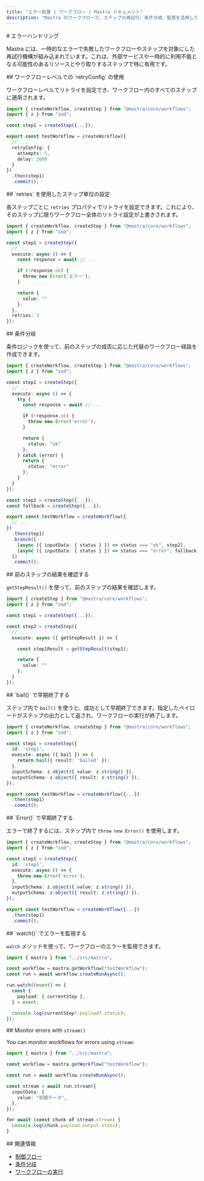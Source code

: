 ```yaml
---
title: "エラー処理 | ワークフロー | Mastra ドキュメント"
description: "Mastra のワークフローで、ステップの再試行、条件分岐、監視を活用したエラー処理方法を学びます。"
---
```


<div id="error-handling">
  # エラーハンドリング
</div>

Mastra には、一時的なエラーで失敗したワークフローやステップを対象にした再試行機構が組み込まれています。これは、外部サービスや一時的に利用不能となる可能性のあるリソースとやり取りするステップで特に有用です。

<div id="workflow-level-using-retryconfig">
  ## ワークフローレベルでの `retryConfig` の使用
</div>

ワークフローレベルでリトライを設定でき、ワークフロー内のすべてのステップに適用されます。

```typescript {8-11} title="src/mastra/workflows/test-workflow.ts" showLineNumbers copy
import { createWorkflow, createStep } from "@mastra/core/workflows";
import { z } from "zod";

const step1 = createStep({...});

export const testWorkflow = createWorkflow({
  // ...
  retryConfig: {
    attempts: 5,
    delay: 2000
  }
})
  .then(step1)
  .commit();
```


<div id="step-level-using-retries">
  ## `retries` を使用したステップ単位の設定
</div>

各ステップごとに `retries` プロパティでリトライを設定できます。これにより、そのステップに限りワークフロー全体のリトライ設定が上書きされます。

```typescript {17} title="src/mastra/workflows/test-workflow.ts" showLineNumbers copy
import { createWorkflow, createStep } from "@mastra/core/workflows";
import { z } from "zod";

const step1 = createStep({
  // ...
  execute: async () => {
    const response = await // ...

    if (!response.ok) {
      throw new Error('エラー');
    }

    return {
      value: ""
    };
  },
  retries: 3
});
```


<div id="conditional-branching">
  ## 条件分岐
</div>

条件ロジックを使って、前のステップの成否に応じた代替のワークフロー経路を作成できます。

```typescript {15,19,33-34} title="src/mastra/workflows/test-workflow.ts" showLineNumbers copy
import { createWorkflow, createStep } from "@mastra/core/workflows";
import { z } from "zod";

const step1 = createStep({
  // ...
  execute: async () => {
    try {
      const response = await // ...

      if (!response.ok) {
        throw new Error('error');
      }

      return {
        status: "ok"
      };
    } catch (error) {
      return {
        status: "error"
      };
    }
  }
});

const step2 = createStep({...});
const fallback = createStep({...});

export const testWorkflow = createWorkflow({
  // ...
})
  .then(step1)
  .branch([
    [async ({ inputData: { status } }) => status === "ok", step2],
    [async ({ inputData: { status } }) => status === "error", fallback]
  ])
  .commit();
```


<div id="check-previous-step-results">
  ## 前のステップの結果を確認する
</div>

`getStepResult()` を使って、前のステップの結果を確認します。

```typescript {10} title="src/mastra/workflows/test-workflow.ts" showLineNumbers copy
import { createStep } from "@mastra/core/workflows";
import { z } from "zod";

const step1 = createStep({...});

const step2 = createStep({
  // ...
  execute: async ({ getStepResult }) => {

    const step1Result = getStepResult(step1);

    return {
      value: ""
    };
  }
});
```


<div id="exiting-early-with-bail">
  ## `bail()` で早期終了する
</div>

ステップ内で `bail()` を使うと、成功として早期終了できます。指定したペイロードがステップの出力として返され、ワークフローの実行が終了します。

```typescript {7} title="src/mastra/workflows/test-workflow.ts" showLineNumbers copy
import { createWorkflow, createStep } from "@mastra/core/workflows";
import { z } from "zod";

const step1 = createStep({
  id: 'step1',
  execute: async ({ bail }) => {
    return bail({ result: 'bailed' });
  },
  inputSchema: z.object({ value: z.string() }),
  outputSchema: z.object({ result: z.string() }),
});

export const testWorkflow = createWorkflow({...})
  .then(step1)
  .commit();
```


<div id="exiting-early-with-error">
  ## `Error()` で早期終了する
</div>

エラーで終了するには、ステップ内で `throw new Error()` を使用します。

```typescript {7} title="src/mastra/workflows/test-workflow.ts" showLineNumbers copy
import { createWorkflow, createStep } from "@mastra/core/workflows";
import { z } from "zod";

const step1 = createStep({
  id: 'step1',
  execute: async () => {
    throw new Error('error');
  },
  inputSchema: z.object({ value: z.string() }),
  outputSchema: z.object({ result: z.string() }),
});

export const testWorkflow = createWorkflow({...})
  .then(step1)
  .commit();
```


<div id="monitor-errors-with-watch">
  ## `watch()` でエラーを監視する
</div>

`watch` メソッドを使って、ワークフローのエラーを監視できます。

```typescript {11} title="src/test-workflow.ts" showLineNumbers copy
import { mastra } from "../src/mastra";

const workflow = mastra.getWorkflow("testWorkflow");
const run = await workflow.createRunAsync();

run.watch((event) => {
  const {
    payload: { currentStep },
  } = event;

  console.log(currentStep?.payload?.status);
});
```

## Monitor errors with `stream()`

You can monitor workflows for errors using `stream`:

```typescript {11} title="src/test-workflow.ts" showLineNumbers copy
import { mastra } from "../src/mastra";

const workflow = mastra.getWorkflow("testWorkflow");

const run = await workflow.createRunAsync();

const stream = await run.stream({
  inputData: {
    value: "初期データ",
  },
});

for await (const chunk of stream.stream) {
  console.log(chunk.payload.output.stats);
}
```


<div id="related">
  ## 関連情報
</div>

- [制御フロー](./control-flow)
- [条件分岐](./control-flow#conditional-logic-with-branch)
- [ワークフローの実行](/examples/workflows_legacy/creating-a-workflow)